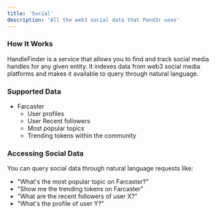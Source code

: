 ```yaml
---
title: 'Social'
description: 'All the web3 social data that Pond3r uses'
---
```


### How It Works

HandleFinder is a service that allows you to find and track social media handles for any given entity. 
It indexes data from web3 social media platforms and makes it available to query through natural language.

### Supported Data

- Farcaster
  - User profiles
  - User Recent followers
  - Most popular topics
  - Trending tokens within the community


### Accessing Social Data

You can query social data through natural language requests like:
- "What's the most popular topic on Farcaster?"
- "Show me the trending tokens on Farcaster"
- "What are the recent followers of user X?"
- "What's the profile of user Y?"

